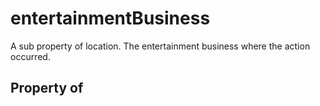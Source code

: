 # entertainmentBusiness

A sub property of location. The entertainment business where the action occurred.

## Property of



